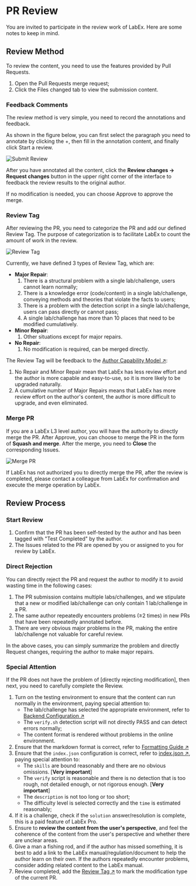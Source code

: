 # PR Review

You are invited to participate in the review work of LabEx. Here are some notes to keep in mind.

## Review Method

To review the content, you need to use the features provided by Pull Requests.

1. Open the Pull Requests merge request;
2. Click the Files changed tab to view the submission content.

### Feedback Comments

The review method is very simple, you need to record the annotations and feedback.

As shown in the figure below, you can first select the paragraph you need to annotate by clicking the +, then fill in the annotation content, and finally click Start a review.

![Submit Review](.github/assets/review.png)

After you have annotated all the content, click the **Review changes → Request changes** button in the upper right corner of the interface to feedback the review results to the original author.

If no modification is needed, you can choose Approve to approve the merge.

### Review Tag

After reviewing the PR, you need to categorize the PR and add our defined Review Tag. The purpose of categorization is to facilitate LabEx to count the amount of work in the review.

![Review Tag](.github/assets/review-tag.png)

Currently, we have defined 3 types of Review Tag, which are:

- **Major Repair**:
  1. There is a structural problem with a single lab/challenge, users cannot learn normally;
  2. There is a knowledge error (code/content) in a single lab/challenge, conveying methods and theories that violate the facts to users;
  3. There is a problem with the detection script in a single lab/challenge, users can pass directly or cannot pass;
  4. A single lab/challenge has more than 10 places that need to be modified cumulatively.
- **Minor Repair**:
  1. Other situations except for major repairs.
- **No Repair**:
  1. No modification is required, can be merged directly.

The Review Tag will be feedback to the [Author Capability Model ↗](https://labex-dev.feishu.cn/sheets/shtcnYuVte2FpZTcDvlFT7puLRc?sheet=a5Gn4d):

1. No Repair and Minor Repair mean that LabEx has less review effort and the author is more capable and easy-to-use, so it is more likely to be upgraded naturally.
2. A cumulative number of Major Repairs means that LabEx has more review effort on the author's content, the author is more difficult to upgrade, and even eliminated.

### Merge PR

If you are a LabEx L3 level author, you will have the authority to directly merge the PR. After Approve, you can choose to merge the PR in the form of **Squash and merge**. After the merge, you need to **Close** the corresponding Issues.

![Merge PR](.github/assets/merge-pr.png)

If LabEx has not authorized you to directly merge the PR, after the review is completed, please contact a colleague from LabEx for confirmation and execute the merge operation by LabEx.

## Review Process

### Start Review

1. Confirm that the PR has been self-tested by the author and has been tagged with "Test Completed" by the author.
2. The Issues related to the PR are opened by you or assigned to you for review by LabEx.

### Direct Rejection

You can directly reject the PR and request the author to modify it to avoid wasting time in the following cases:

1. The PR submission contains multiple labs/challenges, and we stipulate that a new or modified lab/challenge can only contain 1 lab/challenge in a PR.
2. The same author repeatedly encounters problems (≥2 times) in new PRs that have been repeatedly annotated before.
3. There are very obvious major problems in the PR, making the entire lab/challenge not valuable for careful review.

In the above cases, you can simply summarize the problem and directly Request changes, requiring the author to make major repairs.

### Special Attention

If the PR does not have the problem of [directly rejecting modification], then next, you need to carefully complete the Review.

1. Turn on the testing environment to ensure that the content can run normally in the environment, paying special attention to:
   - The lab/challenge has selected the appropriate environment, refer to [Backend Configuration ↗](how-to-start)
   - The `verify.sh` detection script will not directly PASS and can detect errors normally;
   - The content format is rendered without problems in the online environment.
2. Ensure that the markdown format is correct, refer to [Formatting Guide ↗](formatting-guide)
3. Ensure that the `index.json` configuration is correct, refer to [index.json ↗](how-to-start#indexjson), paying special attention to:
   - The `skills` are bound reasonably and there are no obvious omissions. [**Very important**]
   - The `verify` script is reasonable and there is no detection that is too rough, not detailed enough, or not rigorous enough. [**Very important**]
   - The `description` is not too long or too short;
   - The difficulty level is selected correctly and the `time` is estimated reasonably;
4. If it is a challenge, check if the `solution` answer/resolution is complete, this is a paid feature of LabEx Pro.
5. Ensure to **review the content from the user's perspective**, and feel the coherence of the content from the user's perspective and whether there are unclear areas.
6. Give a man a fishing rod, and if the author has missed something, it is best to add a link to the LabEx manual/regulation/document to help the author learn on their own. If the authors repeatedly encounter problems, consider adding related content to the LabEx manual.
7. Review completed, add the [Review Tag ↗](#review-tag) to mark the modification type of the current PR.
